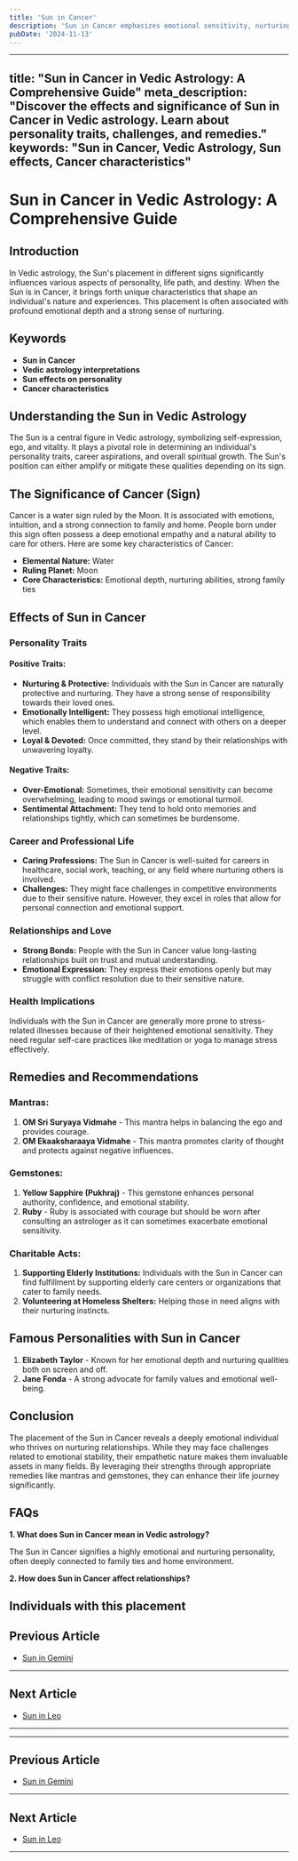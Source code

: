 ```yaml
---
title: 'Sun in Cancer'
description: 'Sun in Cancer emphasizes emotional sensitivity, nurturing nature, and strong family ties. Individuals are intuitive, protective, and value security and home life. in Vedic Astrology'
pubDate: '2024-11-13'
---
```


---
title: "Sun in Cancer in Vedic Astrology: A Comprehensive Guide"
meta_description: "Discover the effects and significance of Sun in Cancer in Vedic astrology. Learn about personality traits, challenges, and remedies."
keywords: "Sun in Cancer, Vedic Astrology, Sun effects, Cancer characteristics"
---

# Sun in Cancer in Vedic Astrology: A Comprehensive Guide

## Introduction

In Vedic astrology, the Sun's placement in different signs significantly influences various aspects of personality, life path, and destiny. When the Sun is in Cancer, it brings forth unique characteristics that shape an individual's nature and experiences. This placement is often associated with profound emotional depth and a strong sense of nurturing.

## Keywords

- **Sun in Cancer**
- **Vedic astrology interpretations**
- **Sun effects on personality**
- **Cancer characteristics**

## Understanding the Sun in Vedic Astrology

The Sun is a central figure in Vedic astrology, symbolizing self-expression, ego, and vitality. It plays a pivotal role in determining an individual's personality traits, career aspirations, and overall spiritual growth. The Sun's position can either amplify or mitigate these qualities depending on its sign.

## The Significance of Cancer (Sign)

Cancer is a water sign ruled by the Moon. It is associated with emotions, intuition, and a strong connection to family and home. People born under this sign often possess a deep emotional empathy and a natural ability to care for others. Here are some key characteristics of Cancer:

- **Elemental Nature:** Water
- **Ruling Planet:** Moon
- **Core Characteristics:** Emotional depth, nurturing abilities, strong family ties

## Effects of Sun in Cancer

### Personality Traits

#### Positive Traits:
- **Nurturing & Protective:** Individuals with the Sun in Cancer are naturally protective and nurturing. They have a strong sense of responsibility towards their loved ones.
- **Emotionally Intelligent:** They possess high emotional intelligence, which enables them to understand and connect with others on a deeper level.
- **Loyal & Devoted:** Once committed, they stand by their relationships with unwavering loyalty.

#### Negative Traits:
- **Over-Emotional:** Sometimes, their emotional sensitivity can become overwhelming, leading to mood swings or emotional turmoil.
- **Sentimental Attachment:** They tend to hold onto memories and relationships tightly, which can sometimes be burdensome.

### Career and Professional Life

- **Caring Professions:** The Sun in Cancer is well-suited for careers in healthcare, social work, teaching, or any field where nurturing others is involved.
- **Challenges:** They might face challenges in competitive environments due to their sensitive nature. However, they excel in roles that allow for personal connection and emotional support.

### Relationships and Love

- **Strong Bonds:** People with the Sun in Cancer value long-lasting relationships built on trust and mutual understanding.
- **Emotional Expression:** They express their emotions openly but may struggle with conflict resolution due to their sensitive nature.

### Health Implications

Individuals with the Sun in Cancer are generally more prone to stress-related illnesses because of their heightened emotional sensitivity. They need regular self-care practices like meditation or yoga to manage stress effectively.

## Remedies and Recommendations

### Mantras:
1. **OM Sri Suryaya Vidmahe** - This mantra helps in balancing the ego and provides courage.
2. **OM Ekaaksharaaya Vidmahe** - This mantra promotes clarity of thought and protects against negative influences.

### Gemstones:
1. **Yellow Sapphire (Pukhraj)** - This gemstone enhances personal authority, confidence, and emotional stability.
2. **Ruby** - Ruby is associated with courage but should be worn after consulting an astrologer as it can sometimes exacerbate emotional sensitivity.

### Charitable Acts:
1. **Supporting Elderly Institutions:** Individuals with the Sun in Cancer can find fulfillment by supporting elderly care centers or organizations that cater to family needs.
2. **Volunteering at Homeless Shelters:** Helping those in need aligns with their nurturing instincts.

## Famous Personalities with Sun in Cancer

1. **Elizabeth Taylor** - Known for her emotional depth and nurturing qualities both on screen and off.
2. **Jane Fonda** - A strong advocate for family values and emotional well-being.

## Conclusion

The placement of the Sun in Cancer reveals a deeply emotional individual who thrives on nurturing relationships. While they may face challenges related to emotional stability, their empathetic nature makes them invaluable assets in many fields. By leveraging their strengths through appropriate remedies like mantras and gemstones, they can enhance their life journey significantly.

## FAQs

**1. What does Sun in Cancer mean in Vedic astrology?**

The Sun in Cancer signifies a highly emotional and nurturing personality, often deeply connected to family ties and home environment.

**2. How does Sun in Cancer affect relationships?**

Individuals with this placement
---

## Previous Article
- [Sun in Gemini](/blogs-md/0801_Sun_in_Rashi/080103_Sun_in_Gemini.mdx)

---

## Next Article
- [Sun in Leo](/blogs-md/0801_Sun_in_Rashi/080105_Sun_in_Leo.mdx)

---
---

## Previous Article
- [Sun in Gemini](080103_Sun_in_Gemini.mdx)

---

## Next Article
- [Sun in Leo](080105_Sun_in_Leo.mdx)

---
